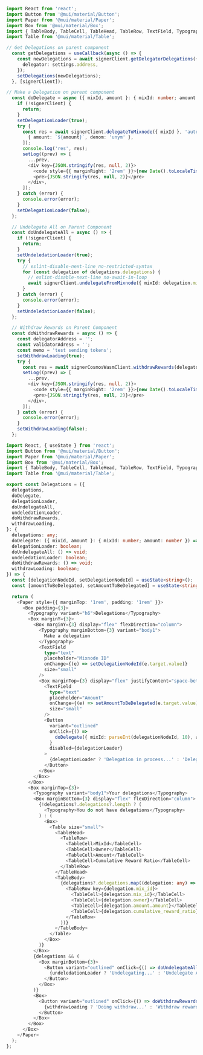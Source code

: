```ts copy filename="FormattedWalletDelegationsCode.tsx"
import React from 'react';
import Button from '@mui/material/Button';
import Paper from '@mui/material/Paper';
import Box from '@mui/material/Box';
import { TableBody, TableCell, TableHead, TableRow, TextField, Typography } from '@mui/material';
import Table from '@mui/material/Table';

// Get Delegations on parent component
  const getDelegations = useCallback(async () => {
    const newDelegations = await signerClient.getDelegatorDelegations({
      delegator: settings.address,
    });
    setDelegations(newDelegations);
  }, [signerClient]);

// Make a Delegation on parent component
  const doDelegate = async ({ mixId, amount }: { mixId: number; amount: number }) => {
    if (!signerClient) {
      return;
    }
    setDelegationLoader(true);
    try {
      const res = await signerClient.delegateToMixnode({ mixId }, 'auto', undefined, [
        { amount: `${amount}`, denom: 'unym' },
      ]);
      console.log('res', res);
      setLog((prev) => [
        ...prev,
        <div key={JSON.stringify(res, null, 2)}>
          <code style={{ marginRight: '2rem' }}>{new Date().toLocaleTimeString()}</code>
          <pre>{JSON.stringify(res, null, 2)}</pre>
        </div>,
      ]);
    } catch (error) {
      console.error(error);
    }
    setDelegationLoader(false);
  };

  // Undelegate All on Parent Component
  const doUndelegateAll = async () => {
    if (!signerClient) {
      return;
    }
    setUndeledationLoader(true);
    try {
      // eslint-disable-next-line no-restricted-syntax
      for (const delegation of delegations.delegations) {
        // eslint-disable-next-line no-await-in-loop
        await signerClient.undelegateFromMixnode({ mixId: delegation.mix_id }, 'auto');
      }
    } catch (error) {
      console.error(error);
    }
    setUndeledationLoader(false);
  };

  // Withdraw Rewards on Parent Component
  const doWithdrawRewards = async () => {
    const delegatorAddress = '';
    const validatorAdress = '';
    const memo = 'test sending tokens';
    setWithdrawLoading(true);
    try {
      const res = await signerCosmosWasmClient.withdrawRewards(delegatorAddress, validatorAdress, 'auto', memo);
      setLog((prev) => [
        ...prev,
        <div key={JSON.stringify(res, null, 2)}>
          <code style={{ marginRight: '2rem' }}>{new Date().toLocaleTimeString()}</code>
          <pre>{JSON.stringify(res, null, 2)}</pre>
        </div>,
      ]);
    } catch (error) {
      console.error(error);
    }
    setWithdrawLoading(false);
  };

import React, { useState } from 'react';
import Button from '@mui/material/Button';
import Paper from '@mui/material/Paper';
import Box from '@mui/material/Box';
import { TableBody, TableCell, TableHead, TableRow, TextField, Typography } from '@mui/material';
import Table from '@mui/material/Table';

export const Delegations = ({
  delegations,
  doDelegate,
  delegationLoader,
  doUndelegateAll,
  undeledationLoader,
  doWithdrawRewards,
  withdrawLoading,
}: {
  delegations: any;
  doDelegate: ({ mixId, amount }: { mixId: number; amount: number }) => void;
  delegationLoader: boolean;
  doUndelegateAll: () => void;
  undeledationLoader: boolean;
  doWithdrawRewards: () => void;
  withdrawLoading: boolean;
}) => {
  const [delegationNodeId, setDelegationNodeId] = useState<string>();
  const [amountToBeDelegated, setAmountToBeDelegated] = useState<string>();

  return (
    <Paper style={{ marginTop: '1rem', padding: '1rem' }}>
      <Box padding={3}>
        <Typography variant="h6">Delegations</Typography>
        <Box marginY={3}>
          <Box marginY={3} display="flex" flexDirection="column">
            <Typography marginBottom={3} variant="body1">
              Make a delegation
            </Typography>
            <TextField
              type="text"
              placeholder="Mixnode ID"
              onChange={(e) => setDelegationNodeId(e.target.value)}
              size="small"
            />
            <Box marginTop={3} display="flex" justifyContent="space-between">
              <TextField
                type="text"
                placeholder="Amount"
                onChange={(e) => setAmountToBeDelegated(e.target.value)}
                size="small"
              />
              <Button
                variant="outlined"
                onClick={() =>
                  doDelegate({ mixId: parseInt(delegationNodeId, 10), amount: parseInt(amountToBeDelegated, 10) })
                }
                disabled={delegationLoader}
              >
                {delegationLoader ? 'Delegation in process...' : 'Delegate'}
              </Button>
            </Box>
          </Box>
        </Box>
        <Box marginTop={3}>
          <Typography variant="body1">Your delegations</Typography>
          <Box marginBottom={3} display="flex" flexDirection="column">
            {!delegations?.delegations?.length ? (
              <Typography>You do not have delegations</Typography>
            ) : (
              <Box>
                <Table size="small">
                  <TableHead>
                    <TableRow>
                      <TableCell>MixId</TableCell>
                      <TableCell>Owner</TableCell>
                      <TableCell>Amount</TableCell>
                      <TableCell>Cumulative Reward Ratio</TableCell>
                    </TableRow>
                  </TableHead>
                  <TableBody>
                    {delegations?.delegations.map((delegation: any) => (
                      <TableRow key={delegation.mix_id}>
                        <TableCell>{delegation.mix_id}</TableCell>
                        <TableCell>{delegation.owner}</TableCell>
                        <TableCell>{delegation.amount.amount}</TableCell>
                        <TableCell>{delegation.cumulative_reward_ratio}</TableCell>
                      </TableRow>
                    ))}
                  </TableBody>
                </Table>
              </Box>
            )}
          </Box>
          {delegations && (
            <Box marginBottom={3}>
              <Button variant="outlined" onClick={() => doUndelegateAll()} disabled={undeledationLoader}>
                {undeledationLoader ? 'Undelegating...' : 'Undelegate All'}
              </Button>
            </Box>
          )}
          <Box>
            <Button variant="outlined" onClick={() => doWithdrawRewards()} disabled={withdrawLoading}>
              {withdrawLoading ? 'Doing withdraw...' : 'Withdraw rewards'}
            </Button>
          </Box>
        </Box>
      </Box>
    </Paper>
  );
};

```